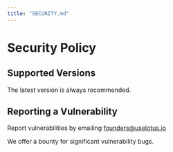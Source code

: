 ```yaml
---
title: "SECURITY.md"
---
```


# Security Policy

## Supported Versions

The latest version is always recommended.

## Reporting a Vulnerability

Report vulnerabilities by emailing founders@uselotus.io

We offer a bounty for significant vulnerability bugs.
